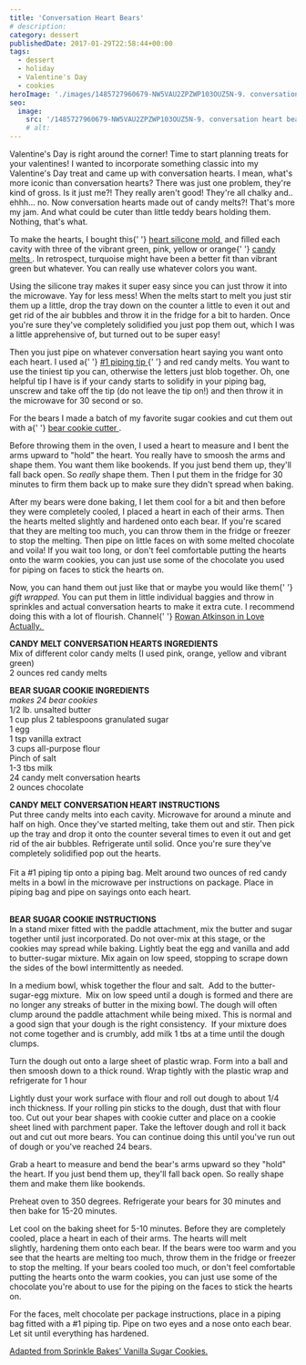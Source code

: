 ```yaml
---
title: 'Conversation Heart Bears'
# description:
category: dessert
publishedDate: 2017-01-29T22:58:44+00:00
tags:
  - dessert
  - holiday
  - Valentine's Day
  - cookies
heroImage: './images/1485727960679-NW5VAU2ZPZWP103OUZ5N-9. conversation heart bears.jpg'
seo:
  image:
    src: '/1485727960679-NW5VAU2ZPZWP103OUZ5N-9. conversation heart bears.jpg'
    # alt:
---
```



<div class="sqs-html-content">
	<p>
		Valentine's Day is right around the corner! Time to start planning treats
		for your valentines! I wanted to incorporate something classic into my
		Valentine's Day treat and came up with conversation hearts. I mean, what's
		more iconic than conversation hearts? There was just one problem, they're
		kind of gross. Is it just me?! They really aren't good! They're all chalky
		and.. ehhh... no. Now conversation hearts made out of candy melts?! That's
		more my jam. And what could be cuter than little teddy bears holding them.
		Nothing, that's what.
	</p>
</div>
<div
	class="image-block-outer-wrapper layout-caption-hidden design-layout-inline"
	data-test="image-block-inline-outer-wrapper"
>
	<figure class="sqs-block-image-figure intrinsic">
		<div
			class="image-block-wrapper"
			data-animation-role="image"
			data-animation-override=""
		>
			<div class="sqs-image-shape-container-element has-aspect-ratio">
				<Picture
					src={ContentImage1}
					alt="conversation heart bears | sarah makes stuff"
				></Picture>
			</div>
		</div>
	</figure>
</div>
<div class="sqs-html-content">
	<p>
		To make the hearts, I bought this{' '}
		<a
			target="_blank"
			href="https://www.amazon.com/Wilton-2105-4909-Heart-24-Cavity-Silicone/dp/B0086XHB1Y/ref=pd_rhf_gw_p_img_6?_encoding=UTF8&amp;psc=1&amp;refRID=AGRQAGKKK4P0XKZAJA47"
		>
			heart silicone mold
		</a>
		 and filled each cavity with three of the vibrant green, pink, yellow or
		orange{' '}
		<a
			target="_blank"
			href="http://www.wilton.com/candy-melts-candy/pg_candymelts.html"
		>
			candy melts
		</a>
		. In retrospect, turquoise might have been a better fit than vibrant green
		but whatever. You can really use whatever colors you want.
	</p>
</div>
<div
	class="image-block-outer-wrapper layout-caption-hidden design-layout-inline"
	data-test="image-block-inline-outer-wrapper"
>
	<figure class="sqs-block-image-figure intrinsic">
		<div
			class="image-block-wrapper"
			data-animation-role="image"
			data-animation-override=""
		>
			<div class="sqs-image-shape-container-element has-aspect-ratio">
				<Picture
					src={ContentImage2}
					alt="conversation heart bears | sarah makes stuff"
				></Picture>
			</div>
		</div>
	</figure>
</div>
<div class="sqs-html-content">
	<p>
		Using the silicone tray makes it super easy since you can just throw it into
		the microwave. Yay for less mess! When the melts start to melt you just stir
		them up a little, drop the tray down on the counter a little to even it out
		and get rid of the air bubbles and throw it in the fridge for a bit to
		harden. Once you're sure they've completely solidified you just pop them
		out, which I was a little apprehensive of, but turned out to be super easy!
	</p>
</div>
<div
	class="image-block-outer-wrapper layout-caption-hidden design-layout-inline"
	data-test="image-block-inline-outer-wrapper"
>
	<figure class="sqs-block-image-figure intrinsic">
		<div
			class="image-block-wrapper"
			data-animation-role="image"
			data-animation-override=""
		>
			<div class="sqs-image-shape-container-element has-aspect-ratio">
				<Picture
					src={ContentImage3}
					alt="conversation heart bears | sarah makes stuff"
				></Picture>
			</div>
		</div>
	</figure>
</div>
<div class="sqs-html-content">
	<p>
		Then you just pipe on whatever conversation heart saying you want onto each
		heart. I used a{' '}
		<a
			target="_blank"
			href="https://www.amazon.com/Wilton-1-Round-Decorating-Tip/dp/B004AT3XCO"
		>
			#1 piping tip
		</a>{' '}
		and red candy melts. You want to use the tiniest tip you can, otherwise the
		letters just blob together. Oh, one helpful tip I have is if your candy
		starts to solidify in your piping bag, unscrew and take off the tip (do not
		leave the tip on!) and then throw it in the microwave for 30 second or so. 
	</p>
</div>
<div
	class="image-block-outer-wrapper layout-caption-hidden design-layout-inline"
	data-test="image-block-inline-outer-wrapper"
>
	<figure class="sqs-block-image-figure intrinsic">
		<div
			class="image-block-wrapper"
			data-animation-role="image"
			data-animation-override=""
		>
			<div class="sqs-image-shape-container-element has-aspect-ratio">
				<Picture
					src={ContentImage4}
					alt="conversation heart bears | sarah makes stuff"
				></Picture>
			</div>
		</div>
	</figure>
</div>
<div class="sqs-html-content">
	<p>
		For the bears I made a batch of my favorite sugar cookies and cut them out
		with a{' '}
		<a
			target="_blank"
			href="https://www.amazon.com/Wilton-Metal-Cookie-Cutter-green/dp/B004EBQ1P4/ref=sr_1_3?ie=UTF8&amp;qid=1485696862&amp;sr=8-3&amp;keywords=bear+cookie+cutter"
		>
			bear cookie cutter
		</a>
		.
	</p>
</div>
<div
	class="image-block-outer-wrapper layout-caption-hidden design-layout-inline"
	data-test="image-block-inline-outer-wrapper"
>
	<figure class="sqs-block-image-figure intrinsic">
		<div
			class="image-block-wrapper"
			data-animation-role="image"
			data-animation-override=""
		>
			<div class="sqs-image-shape-container-element has-aspect-ratio">
				<Picture
					src={ContentImage5}
					alt="conversation heart bears | sarah makes stuff"
				></Picture>
			</div>
		</div>
	</figure>
</div>
<div class="sqs-html-content">
	<p>
		Before throwing them in the oven, I used a heart to measure and I bent the
		arms upward to "hold" the heart. You really have to smoosh the arms and
		shape them. You want them like bookends. If you just bend them up, they'll
		fall back open. So <em>really</em> shape them. Then I put them in the fridge
		for 30 minutes to firm them back up to make sure they didn't spread when
		baking. 
	</p>
</div>
<div
	class="image-block-outer-wrapper layout-caption-hidden design-layout-inline"
	data-test="image-block-inline-outer-wrapper"
>
	<figure class="sqs-block-image-figure intrinsic">
		<div
			class="image-block-wrapper"
			data-animation-role="image"
			data-animation-override=""
		>
			<div class="sqs-image-shape-container-element has-aspect-ratio">
				<Picture
					src={ContentImage6}
					alt="conversation heart bears | sarah makes stuff"
				></Picture>
			</div>
		</div>
	</figure>
</div>
<div class="sqs-html-content">
	<p>
		After my bears were done baking, I let them cool for a bit and then before
		they were completely cooled, I placed a heart in each of their arms. Then
		the hearts melted slightly and hardened onto each bear. If you're scared
		that they are melting too much, you can throw them in the fridge or freezer
		to stop the melting. Then pipe on little faces on with some melted chocolate
		and voila! If you wait too long, or don't feel comfortable putting the
		hearts onto the warm cookies, you can just use some of the chocolate you
		used for piping on faces to stick the hearts on. 
	</p>
</div>
<div
	class="image-block-outer-wrapper layout-caption-hidden design-layout-inline"
	data-test="image-block-inline-outer-wrapper"
>
	<figure class="sqs-block-image-figure intrinsic">
		<div
			class="image-block-wrapper"
			data-animation-role="image"
			data-animation-override=""
		>
			<div class="sqs-image-shape-container-element has-aspect-ratio">
				<Picture
					src={ContentImage7}
					alt="conversation heart bears | sarah makes stuff"
				></Picture>
			</div>
		</div>
	</figure>
</div>
<div class="sqs-html-content">
	<p>
		Now, you can hand them out just like that or maybe you would like them{' '}
		<em>gift wrapped. </em>You can put them in little individual baggies and
		throw in sprinkles and actual conversation hearts to make it extra cute. I
		recommend doing this with a lot of flourish. Channel{' '}
		<a target="_blank" href="https://www.youtube.com/watch?v=1C_hd1y8ncU">
			Rowan Atkinson in Love Actually.
		</a>
		 
	</p>
</div>
<div
	class="image-block-outer-wrapper layout-caption-hidden design-layout-inline"
	data-test="image-block-inline-outer-wrapper"
>
	<figure class="sqs-block-image-figure intrinsic">
		<div
			class="image-block-wrapper"
			data-animation-role="image"
			data-animation-override=""
		>
			<div class="sqs-image-shape-container-element has-aspect-ratio">
				<Picture
					src={ContentImage8}
					alt="conversation heart bears | sarah makes stuff"
				></Picture>
			</div>
		</div>
	</figure>
</div>
<div class="sqs-html-content">
	<p>
		<strong>CANDY MELT CONVERSATION HEARTS INGREDIENTS</strong>
		<br />
		Mix of different color candy melts (I used pink, orange, yellow and vibrant
		green)
		<br />2 ounces red candy melts
	</p>
	<p>
		<strong>BEAR SUGAR COOKIE INGREDIENTS</strong>
		<br />
		<em>makes 24 bear cookies</em>
		<br />
		<span>
			1/2 lb. unsalted butter
			<br />1 cup plus 2 tablespoons granulated sugar
			<br />1 egg
			<br />1 tsp vanilla extract
		</span>
		<br />
		<span>
			3 cups all-purpose flour
			<br />
			Pinch of salt
			<br />
			1-3 tbs milk
			<br />
			24 candy melt conversation hearts
			<br />2 ounces chocolate
		</span>
	</p>
	<p>
		<strong>CANDY MELT CONVERSATION HEART INSTRUCTIONS</strong>
		<br />
		Put three candy melts into each cavity. Microwave for around a minute and
		half on high. Once they've started melting, take them out and stir. Then
		pick up the tray and drop it onto the counter several times to even it out
		and get rid of the air bubbles. Refrigerate until solid. Once you're sure
		they've completely solidified pop out the hearts. 
		<br />
		<br />
		Fit a #1 piping tip onto a piping bag. Melt around two ounces of red candy
		melts in a bowl in the microwave per instructions on package. Place in
		piping bag and pipe on sayings onto each heart. 
	</p>
	<p>
		<br />
		<strong>BEAR SUGAR COOKIE INSTRUCTIONS</strong>
		<br />
		In a stand mixer fitted with the paddle attachment, mix the butter and sugar
		together until just incorporated. Do not over-mix at this stage, or the
		cookies may spread while baking. Lightly beat the egg and vanilla and add to
		butter-sugar mixture. Mix again on low speed, stopping to scrape down the
		sides of the bowl intermittently as needed.
	</p>
	<p>
		In a medium bowl, whisk together the flour and salt.  Add to the
		butter-sugar-egg mixture.  Mix on low speed until a dough is formed and
		there are no longer any streaks of butter in the mixing bowl. The dough will
		often clump around the paddle attachment while being mixed. This is normal
		and a good sign that your dough is the right consistency.  If your mixture
		does not come together and is crumbly, add milk 1 tbs at a time until the
		dough clumps.
	</p>
	<p>
		Turn the dough out onto a large sheet of plastic wrap. Form into a ball and
		then smoosh down to a thick round. Wrap tightly with the plastic wrap and
		refrigerate for 1 hour
	</p>
	<p>
		Lightly dust your work surface with flour and roll out dough to about 1/4
		inch thickness. If your rolling pin sticks to the dough, dust that with
		flour too. Cut out your bear shapes with cookie cutter and place on a cookie
		sheet lined with parchment paper. Take the leftover dough and roll it back
		out and cut out more bears. You can continue doing this until you've run out
		of dough or you've reached 24 bears.
	</p>
	<p>
		Grab a heart to measure and bend the bear's arms upward so they "hold" the
		heart. If you just bend them up, they'll fall back open. So really shape
		them and make them like bookends.
	</p>
	<p>
		Preheat oven to 350 degrees. Refrigerate your bears for 30 minutes and then
		bake for 15-20 minutes.
	</p>
	<p>
		Let cool on the baking sheet for 5-10 minutes. Before they are completely
		cooled, place a heart in each of their arms. The hearts will melt
		slightly, hardening them onto each bear. If the bears were too warm and you
		see that the hearts are melting too much, throw them in the fridge or
		freezer to stop the melting. If your bears cooled too much, or don't feel
		comfortable putting the hearts onto the warm cookies, you can just use some
		of the chocolate you're about to use for the piping on the faces to stick
		the hearts on. 
	</p>
	<p>
		For the faces, melt chocolate per package instructions, place in a piping
		bag fitted with a #1 piping tip. Pipe on two eyes and a nose onto each bear.
		Let sit until everything has hardened.
	</p>
	<p>
		<a
			target="_blank"
			href="http://www.sprinklebakes.com/2013/02/jeweled-heart-sugar-cookies.html"
		>
			Adapted from Sprinkle Bakes' Vanilla Sugar Cookies.
		</a>
	</p>
</div>
